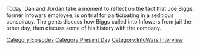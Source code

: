 {{DEFAULTSORT:
    #_EPISODE_0786:Too Biggs For His Britches
}}{{Episode
    | title           = Too Biggs For His Britches
    | caption         = Listen to this episode on [https://knowledgefight.libsyn.com/786-too-biggs-for-his-britches Libsyn] [https://open.spotify.com/episode/22pGY7pBkrHMzc5UBz56Kp Spotify]
    | episodeNumber   = 786
    | length          = 01:36:23
    | airDate         = March 17, 2023
    | episodeType     = [[:Category:Present Day|Present Day]], [[:Category:InfoWars Interview|InfoWars Interview]]
    | appearance      = [[Joe Biggs]], [[Harrison Smith]], [[Donald Trump]], [[Michael Hastings]], [[Gavin McInnes]], [[Joe Arpaio]], [[Roger Stone]]
    | previousEpisode = [[785: March 4, 2023]]
}}

{{Stub}}

Today, Dan and Jordan take a moment to reflect on the fact that Joe Biggs, former Infowars employee, is on trial for participating in a seditious conspiracy.  The gents discuss how Biggs called into Infowars from jail the other day, then discuss some of his history with the company.

[[Category:Episodes]]
[[Category:Present Day]]
[[Category:InfoWars Interview]]
